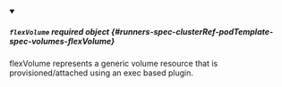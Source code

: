 


<details className="config-field" data-expandable="true" open>
<summary>

##### `flexVolume` <span className="config-field-required" data-required="false">required</span> <span className="config-field-type">object</span> <span className="config-field-default"></span> <span className="config-field-enum"></span> {#runners-spec-clusterRef-podTemplate-spec-volumes-flexVolume}

flexVolume represents a generic volume resource that is
provisioned/attached using an exec based plugin.

</summary>

<PartialFlexVolumereference />


</details>
